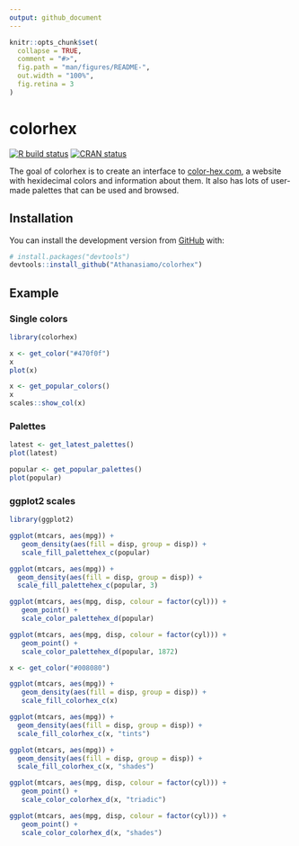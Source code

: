 ```yaml
---
output: github_document
---
```


<!-- README.md is generated from README.Rmd. Please edit that file -->

```r
knitr::opts_chunk$set(
  collapse = TRUE,
  comment = "#>",
  fig.path = "man/figures/README-",
  out.width = "100%",
  fig.retina = 3
)
```

# colorhex

<!-- badges: start -->
[![R build status](https://github.com/Athanasiamo/colorhex/workflows/R-CMD-check/badge.svg)](https://github.com/Athanasiamo/colorhex/actions)
[![CRAN status](https://www.r-pkg.org/badges/version/colorhex)](https://CRAN.R-project.org/package=colorhex)
<!-- badges: end -->

The goal of colorhex is to create an interface to [color-hex.com](https://www.color-hex.com/), a website with hexidecimal colors and information about them. 
It also has lots of user-made palettes that can be used and browsed.

## Installation

<!-- You can install the released version of colorhex from [CRAN](https://CRAN.R-project.org) with: -->

<!-- ``` r -->
<!-- install.packages("colorhex") -->
<!-- ``` -->

You can install the development version from [GitHub](https://github.com/) with:

``` r
# install.packages("devtools")
devtools::install_github("Athanasiamo/colorhex")
```
## Example

### Single colors

```r
library(colorhex)

x <- get_color("#470f0f")
x
plot(x)
```

```r
x <- get_popular_colors()
x
scales::show_col(x)
```

### Palettes

```r
latest <- get_latest_palettes()
plot(latest)
```

```r
popular <- get_popular_palettes()
plot(popular)
```

### ggplot2 scales
```r
library(ggplot2)

ggplot(mtcars, aes(mpg)) +
   geom_density(aes(fill = disp, group = disp)) +
   scale_fill_palettehex_c(popular)

ggplot(mtcars, aes(mpg)) +
  geom_density(aes(fill = disp, group = disp)) +
  scale_fill_palettehex_c(popular, 3)

ggplot(mtcars, aes(mpg, disp, colour = factor(cyl))) +
   geom_point() +
   scale_color_palettehex_d(popular)

ggplot(mtcars, aes(mpg, disp, colour = factor(cyl))) +
   geom_point() +
   scale_color_palettehex_d(popular, 1872)
```

```r
x <- get_color("#008080")

ggplot(mtcars, aes(mpg)) +
   geom_density(aes(fill = disp, group = disp)) +
   scale_fill_colorhex_c(x)

ggplot(mtcars, aes(mpg)) +
  geom_density(aes(fill = disp, group = disp)) +
  scale_fill_colorhex_c(x, "tints")

ggplot(mtcars, aes(mpg)) +
  geom_density(aes(fill = disp, group = disp)) +
  scale_fill_colorhex_c(x, "shades")

ggplot(mtcars, aes(mpg, disp, colour = factor(cyl))) +
   geom_point() +
   scale_color_colorhex_d(x, "triadic")

ggplot(mtcars, aes(mpg, disp, colour = factor(cyl))) +
   geom_point() +
   scale_color_colorhex_d(x, "shades")
```




